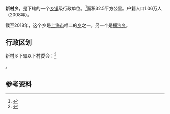 {{中国乡级行政区|31/02/30/201/000}}

'''新村乡'''，是{{PRC admin/fullname|31/02/30/201/000|3}}下辖的一个[[乡镇|乡镇]]级行政单位。<ref>{{PRC admin/ref sgc|{{PRC admin/parent|31/02/30/201/000}}}}</ref>面积32.5平方公里。户籍人口1.06万人（2008年）。

截至2018年，这个乡是[[上海市|上海市]]唯二的[[乡级行政区|乡]]之一，另一个是[[横沙乡|横沙乡]]。

== 行政区划 ==

新村乡下辖以下村委会：<ref>{{PRC admin/ref sgc|31/02/30/201/000}}</ref>

{{PRC admin/children|31/02/30/201/000}}。

== 参考资料 ==

{{reflist}}

{{行政区划小作品}}
{{PRC admin/navcat|31/02/30/201/000}}